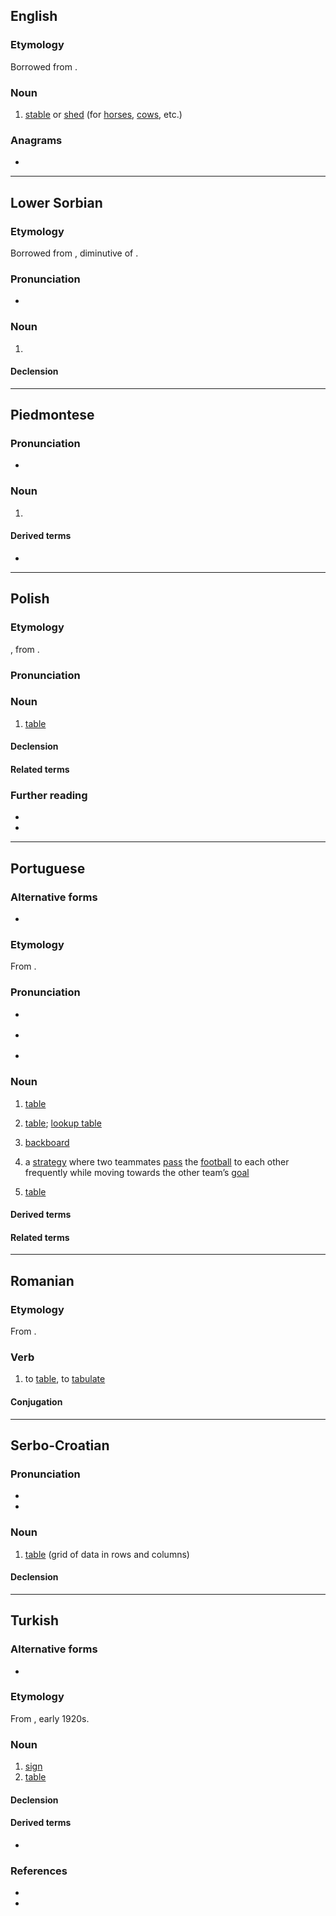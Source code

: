 ==English==

===Etymology===
Borrowed from {{bor|en|hi|तबेला}}.

===Noun===
{{en-noun}}

# {{lb|en|India}} [[stable]] or [[shed]] (for [[horse]]s, [[cow]]s, etc.)

===Anagrams===
* {{anagrams|en|a=aabelt|Labate|ablate|tablea}}

----

==Lower Sorbian==

===Etymology===
Borrowed from {{bor|dsb|la|tabella}}, diminutive of {{m|la|tabula}}.

===Pronunciation===
* {{IPA|dsb|/taˈbɛla/}}

===Noun===
{{dsb-noun|f}}

# {{l|en|table||grid of data in rows and columns}}

====Declension====
{{dsb-decl-noun-5|tabe|l}}

----

==Piedmontese==

===Pronunciation===
* {{IPA|pms|/taˈbela/}}

===Noun===
{{head|pms|noun|g=f|plural|tabele}}

# {{rfdef|pms}}

====Derived terms====
* {{l|pms|tabelon}}

----

==Polish==

===Etymology===
{{bor+|pl|de|Tabelle}}, from {{der|pl|la|tabella}}.

===Pronunciation===
{{pl-p|a=Pl-tabela.ogg}}

===Noun===
{{pl-noun|f|dim=tabelka}}

# [[table]] {{gl|grid of data in rows and columns}}

====Declension====
{{pl-decl-noun-f}}

====Related terms====
{{col3|pl|title=adjective|tabelaryczny}}
{{col3|pl|title=nouns|tablica|tafla}}

===Further reading===
* {{R:pl:WSJP}}
* {{R:pl:PWN}}

----

==Portuguese==
{{wikipedia|lang=pt}}

===Alternative forms===
* {{alt|pt|tabella||obsolete}}

===Etymology===
From {{der|pt|la|tabella||tablet}}.

===Pronunciation===
* {{a|PT}} {{IPA|pt|/tɐ.ˈβɛ.lɐ/}}
* {{a|Brazil}} {{IPA|pt|/ta.ˈbɛ.lɐ/}}
* {{hyph|pt|ta|be|la}}

===Noun===
{{pt-noun|f|s}}

# [[table]] {{gloss|grid of data in rows and columns}}
#: {{syn|pt|planilha}}
# {{lb|pt|databases}} [[table]]; [[lookup table]]
# {{lb|pt|basketball}} [[backboard]] {{gloss|flat vertical surface to which the basket is attached}}
# {{lb|pt|football}} a [[strategy]] where two teammates [[pass]] the [[football]] to each other frequently while moving towards the other team’s [[goal]]
# {{lb|pt|sports}} [[table]] {{gloss|a classification of teams or individuals based on their success}}

====Derived terms====
{{der3|pt
|tabela periódica
|tabela Price
|tabela verdade
|tabelinha
}}

====Related terms====
{{rel3|pt
|tabelado
|tabelamento
|tabelar
|tabelário
}}

----

==Romanian==

===Etymology===
From {{m|ro|tabelă}}.

===Verb===
{{ro-verb|tabelează|tabelat}}

# to [[table]], to [[tabulate]]

====Conjugation====
{{ro-conj-a-ez}}

----

==Serbo-Croatian==

===Pronunciation===
* {{IPA|sh|/taběla/}}
* {{hyph|sh|ta|be|la}}

===Noun===
{{sh-noun|g=f|head=tabèla}}

# [[table]] (grid of data in rows and columns)

====Declension====
{{sh-decl-noun
|tabèla|tabele
|tabele|tabélā
|tabeli|tabelama
|tabelu|tabele
|tabelo|tabele
|tabeli|tabelama
|tabelom|tabelama
}}

----

==Turkish==
{{wikipedia|lang=tr}}

===Alternative forms===
* {{alter|tr|tabelâ}}

===Etymology===
From {{der|tr|it|tabella}}, early 1920s.

===Noun===
{{tr-noun|yı|lar}}

# [[sign]] {{gloss|flat object bearing a message}}
# [[table]] {{gloss|information presented in tabular form}}

====Declension====
{{tr-infl-noun-v|a}}

====Derived terms====
* {{l|tr|tabelacı|t=sign maker}}

===References===
* {{R:tr:Nishanyan}}
* {{R:tr:NewRedhouse}}